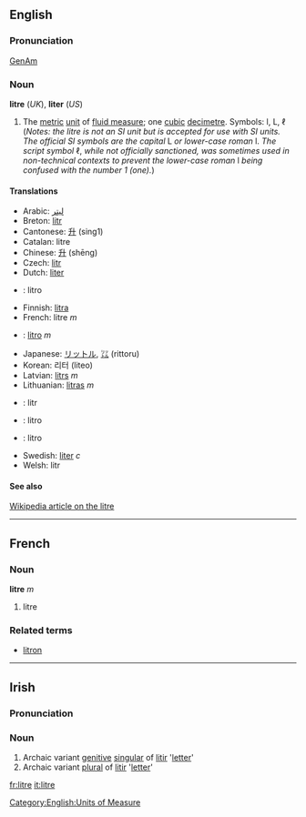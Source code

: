 ==English==
===Pronunciation===
[[w:General American|GenAm]] {{IPA|[ˈlitɚ]}}
===Noun===
'''litre''' (''UK''), '''liter''' (''US'')

#The [[metric]] [[unit]] of [[fluid measure]]; one [[cubic]] [[decimetre]].  Symbols: l, L, &#x2113; (''Notes: the litre is not an SI unit but is accepted for use with SI units.  The official SI symbols are the capital'' L ''or lower-case roman'' l.  ''The script symbol'' &#x2113;, ''while not officially sanctioned, was sometimes used in non-technical contexts to prevent the lower-case roman'' l ''being confused with the number 1 (one).'')

====Translations====
*Arabic: [[ليتر]]
*Breton: [[litr]]
*Cantonese: [[升]] (sing1)
*Catalan: litre
*Chinese: [[升]] (shēng)
*Czech: [[litr]]
*Dutch: [[liter]]
*{{eo}}: litro
*Finnish: [[litra]]
*French: litre ''m''
*{{it}}: [[litro]] ''m''
*Japanese: [[リットル]], [[㍑]] (rittoru)
*Korean: 리터 (liteo)
*Latvian: [[litrs]] ''m''
*Lithuanian: [[litras]] ''m''
*{{pl}}: litr
*{{pt}}: litro
*{{es}}: litro
*Swedish: [[liter]] ''c''
*Welsh: litr

====See also====
[[:w:Litre|Wikipedia article on the litre]]

----

==French==
===Noun===
'''litre''' ''m''

# litre

===Related terms===
*[[litron]]

----

==Irish==
===Pronunciation===
{{IPA|[ˈʎit&#690;r&#690;ə]}}
===Noun===
#Archaic variant [[genitive]] [[singular]] of [[litir]] '[[letter]]'
#Archaic variant [[plural]] of [[litir]] '[[letter]]'

[[Category:English:Units of Measure]]

[[fr:litre]]
[[it:litre]]